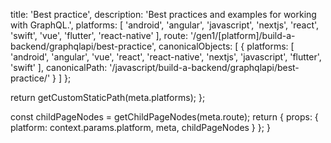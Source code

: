 
  title: 'Best practice',
  description: 'Best practices and examples for working with GraphQL.',
  platforms: [
    'android',
    'angular',
    'javascript',
    'nextjs',
    'react',
    'swift',
    'vue',
    'flutter',
    'react-native'
  ],
  route: '/gen1/[platform]/build-a-backend/graphqlapi/best-practice',
  canonicalObjects: [
    {
      platforms: [
        'android',
        'angular',
        'vue',
        'react',
        'react-native',
        'nextjs',
        'javascript',
        'flutter',
        'swift'
      ],
      canonicalPath: '/javascript/build-a-backend/graphqlapi/best-practice/'
    }
  ]
};

  return getCustomStaticPath(meta.platforms);
};

  const childPageNodes = getChildPageNodes(meta.route);
  return {
    props: {
      platform: context.params.platform,
      meta,
      childPageNodes
    }
  };
}

<Overview childPageNodes={props.childPageNodes} />
